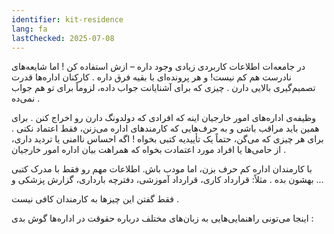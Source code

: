 ```yaml
---
identifier: kit-residence
lang: fa
lastChecked: 2025-07-08
---
```


در جامعه‌ات اطلاعات کاربردی زیادی وجود داره – ازش استفاده کن
!
اما شایعه‌های نادرست هم کم نیست! و هر پرونده‌ای با بقیه فرق داره
.
کارکنان اداره‌ها قدرت تصمیم‌گیری بالایی دارن
.
چیزی که برای آشنایانت جواب داده، لزوماً برای تو هم جواب نمی‌ده
.

<BlockBox identifier="residence">
    <Block identifier="residence" collection="flyers" />
</BlockBox>

وظیفه‌ی اداره‌های امور خارجیان اینه که افرادی که دولدونگ دارن رو اخراج کنن
.
برای همین باید مراقب باشی و به حرف‌هایی که کارمندهای اداره می‌زنن، فقط اعتماد نکنی
.
برای هر چیزی که می‌گن، حتماً یک تأییدیه کتبی بخواه
!
اگه احساس ناامنی یا تردید داری، از حامی‌ها یا افراد مورد اعتمادت بخواه که همراهت بیان اداره امور خارجیان
.

با کارمندان اداره کم حرف بزن، اما مودب باش. اطلاعات مهم رو فقط با مدرک کتبی بهشون بده
.
مثلاً: قرارداد کاری، قرارداد آموزشی، دفترچه بارداری، گزارش پزشکی و
...

فقط گفتن این چیزها به کارمندان کافی نیست
.

اینجا می‌تونی راهنمایی‌هایی به زبان‌های مختلف درباره حقوقت در اداره‌ها گوش بدی
:

<ExternalShortLink identifier="sfr_audio" />
